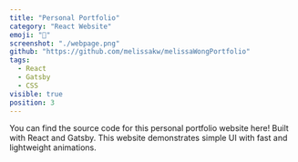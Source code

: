 ```yaml
---
title: "Personal Portfolio"
category: "React Website"
emoji: "📄"
screenshot: "./webpage.png"
github: "https://github.com/melissakw/melissaWongPortfolio"
tags:
  - React
  - Gatsby
  - CSS
visible: true
position: 3
---
```


You can find the source code for this personal portfolio website here! Built with React and Gatsby. This website demonstrates simple UI with fast and lightweight animations.